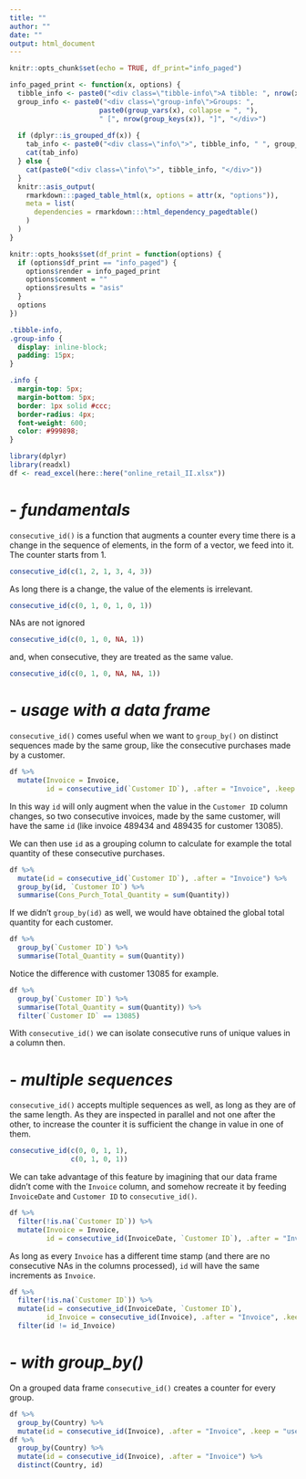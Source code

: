 ---
title: ""
author: ""
date: ""
output: html_document
---

```{r setup, include=FALSE}
knitr::opts_chunk$set(echo = TRUE, df_print="info_paged")
```

```{r, echo=FALSE}
info_paged_print <- function(x, options) {
  tibble_info <- paste0("<div class=\"tibble-info\">A tibble: ", nrow(x), " x ", ncol(x), "</div>")
  group_info <- paste0("<div class=\"group-info\">Groups: ", 
                      paste0(group_vars(x), collapse = ", "), 
                      " [", nrow(group_keys(x)), "]", "</div>")
  
  if (dplyr::is_grouped_df(x)) {
    tab_info <- paste0("<div class=\"info\">", tibble_info, " ", group_info, "</div>")
    cat(tab_info)
  } else {
    cat(paste0("<div class=\"info\">", tibble_info, "</div>"))
  }
  knitr::asis_output(
    rmarkdown:::paged_table_html(x, options = attr(x, "options")),
    meta = list(
      dependencies = rmarkdown:::html_dependency_pagedtable()
    )
  )
}

knitr::opts_hooks$set(df_print = function(options) {
  if (options$df_print == "info_paged") {
    options$render = info_paged_print
    options$comment = ""
    options$results = "asis"
  }
  options
})
```

```{css, echo=FALSE}
.tibble-info,
.group-info {
  display: inline-block;
  padding: 15px;
}

.info {
  margin-top: 5px;
  margin-bottom: 5px;
  border: 1px solid #ccc;
  border-radius: 4px;
  font-weight: 600;
  color: #999898;
}
```

```{r, message = FALSE, echo=FALSE}
library(dplyr)
library(readxl)
df <- read_excel(here::here("online_retail_II.xlsx"))
```

# - *fundamentals*

`consecutive_id()` is a function that augments a counter every time there is a change in the sequence of elements, in the form of a vector, we feed into it.
The counter starts from 1.

```{r, df_print = "paged"}
consecutive_id(c(1, 2, 1, 3, 4, 3))
```

As long there is a change, the value of the elements is irrelevant.

```{r, df_print = "paged"}
consecutive_id(c(0, 1, 0, 1, 0, 1))
```

NAs are not ignored 

```{r, df_print = "paged"}
consecutive_id(c(0, 1, 0, NA, 1))
```

and, when consecutive, they are treated as the same value.

```{r, df_print = "paged"}
consecutive_id(c(0, 1, 0, NA, NA, 1))
```

# - *usage with a data frame*

`consecutive_id()` comes useful when we want to `group_by()` on distinct sequences made by the same group, like the consecutive purchases made by a customer.

```{r}
df %>%
  mutate(Invoice = Invoice,
         id = consecutive_id(`Customer ID`), .after = "Invoice", .keep = "used")
```

In this way `id` will only augment when the value in the `Customer ID` column changes, so two consecutive invoices, made by the same customer, will have the same `id` (like invoice 489434 and 489435 for customer 13085).

We can then use `id` as a grouping column to calculate for example the total quantity of these consecutive purchases.

```{r}
df %>%
  mutate(id = consecutive_id(`Customer ID`), .after = "Invoice") %>%
  group_by(id, `Customer ID`) %>%
  summarise(Cons_Purch_Total_Quantity = sum(Quantity))
```

If we didn't `group_by(id)` as well, we would have obtained the global total quantity for each customer.

```{r}
df %>%
  group_by(`Customer ID`) %>%
  summarise(Total_Quantity = sum(Quantity))
```

Notice the difference with customer 13085 for example.

```{r}
df %>%
  group_by(`Customer ID`) %>%
  summarise(Total_Quantity = sum(Quantity)) %>%
  filter(`Customer ID` == 13085)
```

With `consecutive_id()` we can isolate consecutive runs of unique values in a column then.

# - *multiple sequences*

`consecutive_id()` accepts multiple sequences as well, as long as they are of the same length.
As they are inspected in parallel and not one after the other, to increase the counter it is sufficient the change in value in one of them.

```{r, df_print = "paged"}
consecutive_id(c(0, 0, 1, 1), 
               c(0, 1, 0, 1))
```

We can take advantage of this feature by imagining that our data frame didn't come with the `Invoice` column, and somehow recreate it by feeding `InvoiceDate` and `Customer ID` to `consecutive_id()`.

```{r}
df %>%
  filter(!is.na(`Customer ID`)) %>%
  mutate(Invoice = Invoice,
         id = consecutive_id(InvoiceDate, `Customer ID`), .after = "Invoice", .keep = "used")
```

As long as every `Invoice` has a different time stamp (and there are no consecutive NAs in the columns processed), `id` will have the same increments as `Invoice`.

```{r}
df %>%
  filter(!is.na(`Customer ID`)) %>%
  mutate(id = consecutive_id(InvoiceDate, `Customer ID`),
         id_Invoice = consecutive_id(Invoice), .after = "Invoice", .keep = "used") %>%
  filter(id != id_Invoice)
```

# - *with group_by()*

On a grouped data frame `consecutive_id()` creates a counter for every group.

```{r}
df %>%
  group_by(Country) %>%
  mutate(id = consecutive_id(Invoice), .after = "Invoice", .keep = "used")
df %>%
  group_by(Country) %>%
  mutate(id = consecutive_id(Invoice), .after = "Invoice") %>%
  distinct(Country, id)
```
